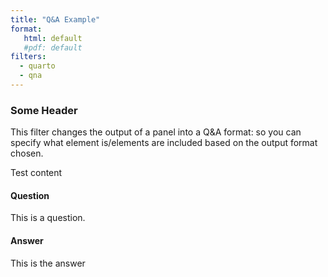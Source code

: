 ```yaml
---
title: "Q&A Example"
format:
   html: default
   #pdf: default
filters:
  - quarto
  - qna
---
```


### Some Header

This filter changes the output of a panel into a Q&A format: so you can specify what element is/elements are included based on the output format chosen.

::: {.test}

Test content

:::

::: {.panel-tabset}

#### Question

This is a question.

#### Answer

This is the answer

:::
